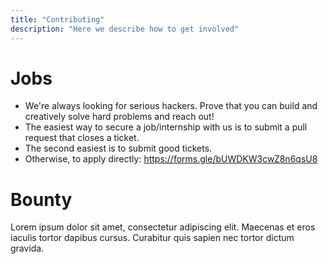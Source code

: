 ```yaml
---
title: "Contributing"
description: "Here we describe how to get involved"
---
```


# Jobs

* We're always looking for serious hackers. Prove that you can build and creatively solve hard problems and reach out!
* The easiest way to secure a job/internship with us is to submit a pull request that closes a ticket.
* The second easiest is to submit good tickets.
* Otherwise, to apply directly: https://forms.gle/bUWDKW3cwZ8n6qsU8

# Bounty 

Lorem ipsum dolor sit amet, consectetur adipiscing elit. Maecenas et eros iaculis tortor dapibus cursus. Curabitur quis sapien nec tortor dictum gravida.